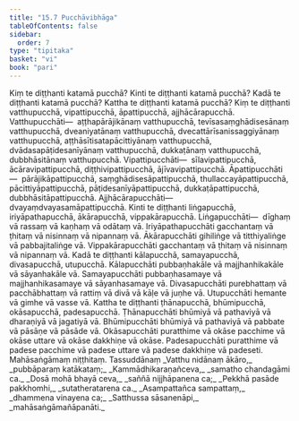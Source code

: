 ```yaml
---
title: "15.7 Pucchāvibhāga"
tableOfContents: false
sidebar:
  order: 7
type: "tipitaka"
basket: "vi"
book: "pari"
---
```



<DynamicBreadcrumb />

<Division number="398" book="pari" e="ch" v="5" p="300">

<Paragraph number="1870" book="pari">
Kiṃ te diṭṭhanti katamā pucchā? Kinti te diṭṭhanti katamā pucchā? Kadā te diṭṭhanti katamā pucchā? Kattha te diṭṭhanti katamā pucchā?
</Paragraph>

</Division>
<Division number="399" book="pari" e="ch" v="5" p="300">

<Paragraph number="1871" book="pari">
<Emphasis>Kiṃ te diṭṭhan</Emphasis>ti vatthupucchā, vipattipucchā, āpattipucchā, ajjhācārapucchā. Vatthupucchāti—  aṭṭhapārājikānaṃ vatthupucchā, tevīsasaṃghādisesānaṃ vatthupucchā, dveaniyatānaṃ vatthupucchā, dvecattārīsanissaggiyānaṃ vatthupucchā, aṭṭhāsītisatapācittiyānaṃ vatthupucchā, dvādasapāṭidesanīyānaṃ vatthupucchā, dukkaṭānaṃ vatthupucchā, dubbhāsitānaṃ vatthupucchā. Vipattipucchāti—  sīlavipattipucchā, ācāravipattipucchā, diṭṭhivipattipucchā, ājīvavipattipucchā. Āpattipucchāti—  pārājikāpattipucchā, saṃghādisesāpattipucchā, thullaccayāpattipucchā, pācittiyāpattipucchā, pāṭidesanīyāpattipucchā, dukkaṭāpattipucchā, dubbhāsitāpattipucchā. Ajjhācārapucchāti—  dvayaṃdvayasamāpattipucchā.
</Paragraph>

</Division>
<Division number="400" book="pari" e="ch" v="5" p="300">

<Paragraph number="1872" book="pari">
<Emphasis>Kinti te diṭṭhan</Emphasis>ti liṅgapucchā, iriyāpathapucchā, ākārapucchā, vippakārapucchā. Liṅgapucchāti—  dīghaṃ vā rassaṃ vā kaṇhaṃ vā odātaṃ vā. Iriyāpathapucchāti gacchantaṃ vā ṭhitaṃ vā nisinnaṃ vā nipannaṃ vā. Ākārapucchāti gihiliṅge vā titthiyaliṅge vā pabbajitaliṅge vā. Vippakārapucchāti gacchantaṃ vā ṭhitaṃ vā nisinnaṃ vā nipannaṃ vā.
</Paragraph>

</Division>
<Division number="401" book="pari" e="ch" v="5" p="301">

<Paragraph number="1873" book="pari">
<Emphasis>Kadā te diṭṭhan</Emphasis>ti kālapucchā, samayapucchā, divasapucchā, utupucchā. Kālapucchāti pubbaṇhakāle vā majjhanhikakāle vā sāyanhakāle vā. Samayapucchāti pubbaṇhasamaye vā majjhanhikasamaye vā sāyanhasamaye vā. Divasapucchāti purebhattaṃ vā pacchābhattaṃ vā rattiṃ vā divā vā kāḷe vā juṇhe vā. Utupucchāti hemante vā gimhe vā vasse vā.
</Paragraph>

</Division>
<Division number="402" book="pari" e="ch" v="5" p="301">

<Paragraph number="1874" book="pari">
<Emphasis>Kattha te diṭṭhan</Emphasis>ti ṭhānapucchā, bhūmipucchā, okāsapucchā, padesapucchā. Ṭhānapucchāti bhūmiyā vā pathaviyā vā dharaṇiyā vā jagatiyā vā. Bhūmipucchāti bhūmiyā vā pathaviyā vā pabbate vā pāsāṇe vā pāsāde vā. Okāsapucchāti puratthime vā okāse pacchime vā okāse uttare vā okāse dakkhiṇe vā okāse. Padesapucchāti puratthime vā padese pacchime vā padese uttare vā padese dakkhiṇe vā padeseti.

</Paragraph>
</Division>

<Paragraph number="1875" type="center" book="pari">
Mahāsaṅgāmaṃ niṭṭhitaṃ.



</Paragraph>

<Paragraph number="1876" type="center" book="pari">
Tassuddānaṃ


</Paragraph>

<Paragraph number="1877" type="verses" book="pari">
_Vatthu nidānaṃ ākāro,_  
_pubbāparaṃ katākataṃ;_  
_Kammādhikaraṇañceva,_  
_samatho chandagāmi ca._  

</Paragraph>

<Paragraph number="1878" type="verses" book="pari">
_Dosā mohā bhayā ceva,_  
_saññā nijjhāpanena ca;_  
_Pekkhā pasāde pakkhomhi,_  
_sutatheratarena ca._  

</Paragraph>

<Paragraph number="1879" type="verses" book="pari">
_Asampattañca sampattaṃ,_  
_dhammena vinayena ca;_  
_Satthussa sāsanenāpi,_  
_mahāsaṅgāmañāpanāti._
</Paragraph>